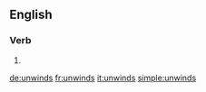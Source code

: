 ==English==

===Verb===
{{head|en}}

# {{en-third-person singular of|unwind}}

[[de:unwinds]]
[[fr:unwinds]]
[[it:unwinds]]
[[simple:unwinds]]